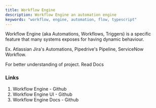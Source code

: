 ```yaml
---
title: Workflow Engine
description: Workflow Engine an automation engine
keywords: "workflow, engine, automation, flow, typescript"
---
```



Workflow Engine (aka Automations, Workflows, Triggers) is a specific feature that many systems exposes for having dynamic behaviour.

Ex. Atlassian Jira's Automations, Pipedrive's Pipeline, ServiceNow Workflow.

For better understanding of project. <Link href="https://workflow-engine-docs.pages.dev/docs/intro" target="_blank">Read Docs</Link>

### Links

1. Workflow Engine - <Link href="https://github.com/simple-workflow-engine/workflow-engine" target="_blank">Github</Link>
2. Workflow Engine UI - <Link href="https://github.com/simple-workflow-engine/workflow-engine-ui-r" target="_blank">Github</Link>
3. Workflow Engine Docs - <Link href="https://github.com/simple-workflow-engine/workflow-engine-docs" target="_blank">Github</Link>
